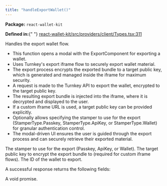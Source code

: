 ```yaml
---
title: "handleExportWallet()"
---
```



<p>
  <strong>Package:</strong> <code>react-wallet-kit</code>
</p>

<p>
  <strong>Defined in:</strong>{" "}
  <a href="https://github.com/tkhq/sdk/blob/main/packages/react-wallet-kit/src/providers/client/Types.tsx#L311">
    react-wallet-kit/src/providers/client/Types.tsx:311
  </a>
</p>

<H3Bordered text="Overview" />

Handles the export wallet flow.

<ul>
  <li>
    This function opens a modal with the ExportComponent for exporting a wallet.
  </li>
  <li>Uses Turnkey's export iframe flow to securely export wallet material.</li>
  <li>
    The export process encrypts the exported bundle to a target public key,
    which is generated and managed inside the iframe for maximum security.
  </li>
  <li>
    A request is made to the Turnkey API to export the wallet, encrypted to the
    target public key.
  </li>
  <li>
    The resulting export bundle is injected into the iframe, where it is
    decrypted and displayed to the user.
  </li>
  <li>
    If a custom iframe URL is used, a target public key can be provided
    explicitly.
  </li>
  <li>
    Optionally allows specifying the stamper to use for the export
    (StamperType.Passkey, StamperType.ApiKey, or StamperType.Wallet) for
    granular authentication control.
  </li>
  <li>
    The modal-driven UI ensures the user is guided through the export process
    and can securely retrieve their exported material.
  </li>
</ul>

<H3Bordered text="Parameters" />

<ParamField body="params" type="object" required={true} path="params">
  <Expandable title="params details">
    <NestedParam
      parentKey="params"
      childKey="stampWith"
      type="StamperType"
      required={false}
    >
      The stamper to use for the export (Passkey, ApiKey, or Wallet).
    </NestedParam>
    <NestedParam
      parentKey="params"
      childKey="targetPublicKey"
      type="string"
      required={false}
    >
      The target public key to encrypt the export bundle to (required for custom
      iframe flows).
    </NestedParam>
    <NestedParam
      parentKey="params"
      childKey="walletId"
      type="string"
      required={true}
    >
      The ID of the wallet to export.
    </NestedParam>
  </Expandable>
</ParamField>

<H3Bordered text="Response" />A successful response returns the following
fields:

<ResponseField name="returns" type="void" required={true}>
  A void promise.
</ResponseField>
